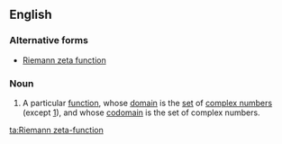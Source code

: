 ==English==
{{wikipedia}}
===Alternative forms===
*[[Riemann zeta function]]
===Noun===
{{en-noun|sg=[[the]] [[Riemann]] [[zeta]]-[[function]]|-}}

#{{mathematics}} A particular [[function]], whose [[domain]] is the [[set]] of [[complex number]]s (except [[one|1]]), and whose [[codomain]] is the set of complex numbers.

[[ta:Riemann zeta-function]]